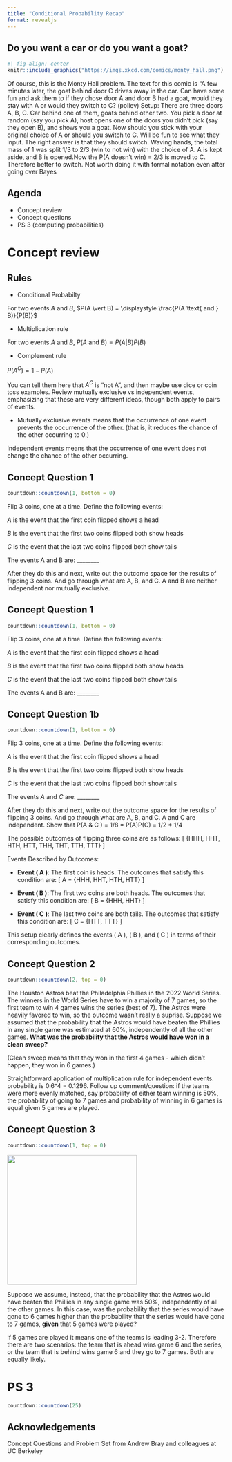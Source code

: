 ```yaml
---
title: "Conditional Probability Recap"
format: revealjs
---
```


## Do you want a car or do you want a goat?

```r
#| fig-align: center
knitr::include_graphics("https://imgs.xkcd.com/comics/monty_hall.png")
```

:::{.notes}
Of course, this is the Monty Hall problem. The text for this comic is "A few minutes later, the goat behind door C drives away in the car.
Can have some fun and ask them to if they chose door A and door B had a goat, would they stay with A or would they switch to C? (pollev)
Setup: There are three doors A, B, C. Car behind one of them, goats behind other two. You pick a door at random (say you pick A), host opens one of the doors you didn't pick (say they open B), and shows you a goat. Now should you stick with your original choice of A or should you switch to C.
Will be fun to see what they input. The right answer is that they should switch. Waving hands, the total mass of 1 was split 1/3 to 2/3 (win to not win) with the choice of A. A is kept aside, and B is opened.Now the P(A doesn't win) = 2/3 is moved to C. Therefore better to switch. Not worth doing it with formal notation even after going over Bayes 
:::

## Agenda

- Concept review
- Concept questions
- PS 3 (computing probabilities)

# Concept review

## Rules

- Conditional Probabilty

For two events $A$ and $B$, $P(A \vert B) = \displaystyle \frac{P(A \text{ and } B)}{P(B)}$

- Multiplication rule

For two events $A$ and $B$, $P(A \text{ and } B) = P(A \vert B) P(B)$

- Complement rule

$P(A^C) = 1 - P(A)$

:::{.notes}
You can tell them here that $A^C$ is "not A", and then maybe use dice or coin toss examples. Review mutually exclusive vs independent events, emphasizing that these are very different ideas, though both apply to pairs of events. 

- Mutually exclusive events means that the occurrence of one event prevents the occurrence of the other. (that is, it reduces the chance of the other occurring to 0.)

Independent events means that the occurrence of one event does not change the chance of the other occurring.
:::

## Concept Question 1

```r
countdown::countdown(1, bottom = 0)
```

Flip 3 coins, one at a time. Define the following events:

$A$ is the event that the first coin flipped shows a head

$B$ is the event that the first two coins flipped both show heads

$C$ is the event that the last two coins flipped both show tails

:::{.poll}
The events A and B are: ________
:::

:::{.notes}
After they do this and next, write out the outcome space for the results of flipping 3 coins. And go through what are A, B, and C.
A and B are neither independent nor mutually exclusive.
:::


## Concept Question 1

```r
countdown::countdown(1, bottom = 0)
```

Flip 3 coins, one at a time. Define the following events:

$A$ is the event that the first coin flipped shows a head

$B$ is the event that the first two coins flipped both show heads

$C$ is the event that the last two coins flipped both show tails

:::{.poll}
The events A and B are: ________
:::


## Concept Question 1b

```r
countdown::countdown(1, bottom = 0)
```

Flip 3 coins, one at a time. Define the following events:

$A$ is the event that the first coin flipped shows a head

$B$ is the event that the first two coins flipped both show heads

$C$ is the event that the last two coins flipped both show tails

:::{.poll}
The events $A$ and $C$ are: ________
:::

:::{.notes}
After they do this and next, write out the outcome space for the results of flipping 3 coins. And go through what are A, B, and C.
A and C are independent. Show that P(A & C ) = 1/8 = P(A)P(C) = 1/2 * 1/4

The possible outcomes of flipping three coins are as follows:
\[
\{HHH, HHT, HTH, HTT, THH, THT, TTH, TTT\}
\]

Events Described by Outcomes:

- **Event \( A \)**: The first coin is heads. The outcomes that satisfy this condition are:
  \[
  A = \{HHH, HHT, HTH, HTT\}
  \]
  
- **Event \( B \)**: The first two coins are both heads. The outcomes that satisfy this condition are:
  \[
  B = \{HHH, HHT\}
  \]
  
- **Event \( C \)**: The last two coins are both tails. The outcomes that satisfy this condition are:
  \[
  C = \{HTT, TTT\}
  \]

This setup clearly defines the events \( A \), \( B \), and \( C \) in terms of their corresponding outcomes.
:::

## Concept Question 2

```r
countdown::countdown(2, top = 0)
```

:::{.poll}
The Houston Astros beat the Philadelphia Phillies in the 2022 World Series. The winners in the World Series have to win a majority of 7 games, so the first team to win 4 games wins the series (best of 7). The Astros were heavily favored to win, so the outcome wasn't really a suprise. Suppose we assumed that the probability that the Astros would have beaten the Phillies in any single game was estimated at 60%, independently of all the other games. **What was the probability that the Astros would have won in a clean sweep?**

(Clean sweep means that they won in the first 4 games - which didn't happen, they won in 6 games.)
:::


:::{.notes}
Straightforward application of multiplication rule for independent events. probability is 0.6^4 = 0.1296. Follow up comment/question: if the teams were more evenly matched, say probability of either team winning is 50%, the probability of going to 7 games and probability of winning in 6 games is equal given 5 games are played. 
:::


## Concept Question 3


```r
countdown::countdown(1, top = 0)
```

![](images/phillies-astros.jpg){width=300}

:::{.poll}
Suppose we assume, instead, that the probability that the Astros would have beaten the Phillies in any single game was 50%, independently of all the other games. In this case, was the probability that the series would have gone to 6 games higher than the probability that the series would have gone to 7 games, **given** that 5 games were played?
:::

:::{.notes}
if 5 games are played it means one of the teams is leading 3-2. Therefore there are two scenarios: the team that is ahead wins game 6 and the series, or the team that is behind wins game 6 and they go to 7 games. Both are equally likely. 
:::

# PS 3

```r
countdown::countdown(25)
```

## Acknowledgements

Concept Questions and Problem Set from Andrew Bray and colleagues at UC Berkeley
